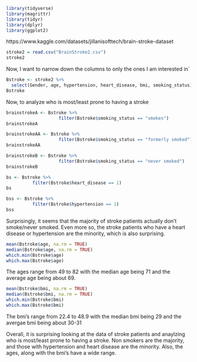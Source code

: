 ```r
library(tidyverse)
library(magrittr)
library(tidyr)
library(dplyr)
library(ggplot2)
```
https://www.kaggle.com/datasets/jillanisofttech/brain-stroke-dataset

```r
stroke2 = read.csv("BrainStroke2.csv")
stroke2
```
Now, I want to narrow down the columns to only the ones I am interested in`

```r
Bstroke <- stroke2 %>%
  select(Gender, age, hypertension, heart_disease, bmi, smoking_status)
Bstroke
```
Now, to analyze who is most/least prone to having a stroke
```r
brainstrokeA <- Bstroke %>%
                    filter(Bstroke$smoking_status == "smokes")
brainstrokeA
```

```r
brainstrokeAA <- Bstroke %>%
                    filter(Bstroke$smoking_status == "formerly smoked")
brainstrokeAA
```

```r
brainstrokeB <- Bstroke %>%
                    filter(Bstroke$smoking_status == "never smoked")
brainstrokeB
```
```r
bs <- Bstroke %>%
          filter(Bstroke$heart_disease == 1)
bs
```
```r
bss <- Bstroke %>%
          filter(Bstroke$hypertension == 1)
bss
```
Surprisingly, it seems that the majority of stroke patients actually don't smoke/never smoked. Even more so, the stroke patients who have a heart disease or hypertension are the minority, which is also surprising. 


```r
mean(Bstroke$age, na.rm = TRUE)
median(Bstroke$age, na.rm = TRUE)
which.min(Bstroke$age)
which.max(Bstroke$age)
```
The ages range from 49 to 82 with the median age being 71 and the average age being about 69. 

```r
mean(Bstroke$bmi, na.rm = TRUE)
median(Bstroke$bmi, na.rm = TRUE)
which.min(Bstroke$bmi)
which.max(Bstroke$bmi)
```
The bmi's range from 22.4 to 48.9 with the median bmi being 29 and the avergae bmi being about 30-31

Overall, it is surprising looking at the data of stroke patients and anaylzing who is most/least prone to having a stroke. Non smokers are the majority, and those with hypertension and heart disease are the minority. Also, the ages, along with the bmi's have a wide range. 